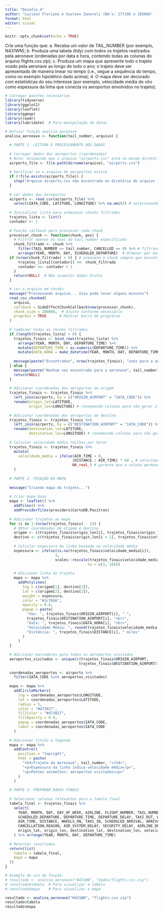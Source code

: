 ---
title: "Desafio_4"
author: "Luciano Floriano e Gustavo Zanareli (RA's: 277195 e 185666"
format: html
editor: visual
---

```{r setup, include=FALSE}
knitr::opts_chunk$set(echo = TRUE)
```

Crie uma função que: a. Receba um valor de TAIL_NUMBER (por exemplo, N431WN); b. Produza uma tabela (tidy) com todos os trajetos realizados pela aeronave (ordenadas por data e hora, contendo todas as colunas do arquivo flights.csv.zip); c. Produza um mapa que apresente todo o trajeto voado pela aeronave ao longo de todo o ano; o trajeto deve ser apresentado de maneira linear no tempo (i.e., segue a sequência do tempo, como no exemplo hipotético dado acima); d. O mapa deve ser decorado com estatísticas do seu interesse (por exemplo, velocidade média do vôo como espessura da linha que conecta os aeroportos envolvidos no trajeto);

```{r, warning=FALSE, message=FALSE}
# Carregar pacotes necessários
library(tidyverse)
library(ggplot2)
library(leaflet)
library(ggmap)
library(readr) 
library(lubridate)  # Para manipulação de datas
```

```{r}
# Definir função analisa_aeronave
analisa_aeronave <- function(tail_number, arquivo) {

  # PARTE 1: LEITURA E PROCESSAMENTO DOS DADOS
  
  # Carregar dados dos aeroportos (coordenadas)
  # Nota: Assumindo que o arquivo "airports.csv" está no mesmo diretório/pasta que o arquivo "flights.csv.zip"
  airports_file <- file.path(dirname(arquivo), "airports.csv")
  
  # Verificar se o arquivo de aeroportos existe
  if (!file.exists(airports_file)) {
    stop("Arquivo airports.csv não encontrado no diretório do arquivo flights")
  }
  
  # Ler dados dos aeroportos
  airports <- read_csv(airports_file) %>%
    select(IATA_CODE, LATITUDE, LONGITUDE) %>% na.omit() # selecionando colunas úteis para futuro cruzamento de dados
  
  # Inicializar lista para armazenar chunks filtrados
  trajetos_lista <- list()
  contador <- 1
  
  # Função callback para processar cada chunk
  processar_chunk <- function(chunk, pos) {
    # Filtrar apenas os voos do tail_number especificado
    chunk_filtrado <- chunk %>% 
      filter(TAIL_NUMBER == tail_number, CANCELLED == 0) %>% # filtrando pelo código do avião e removendo voos cancelados (apenas voos realizados foram considerados)
      arrange(YEAR, MONTH, DAY, SCHEDULED_DEPARTURE)  # Ordenar por data e hora
  if (nrow(chunk_filtrado) > 0) { # armazena o chunk sempre que encontrar linhas após filtragem
      trajetos_lista[[contador]] <<- chunk_filtrado
      contador <<- contador + 1
    }
    return(NULL)  # Não acumular dados brutos
  }

  # Ler o arquivo em chunks
  message("Processando arquivo... Isso pode levar alguns minutos")
  read_csv_chunked(
    arquivo,
    callback = SideEffectChunkCallback$new(processar_chunk),
    chunk_size = 100000,  # Ajuste conforme necessário
    progress = TRUE      # Mostrar barra de progresso
  )
  
  # Combinar todos os chunks filtrados
  if (length(trajetos_lista) > 0) {
    trajetos_finais <- bind_rows(trajetos_lista) %>% 
      arrange(YEAR, MONTH, DAY, DEPARTURE_TIME) %>% 
      mutate(DEPARTURE_TIME = as.numeric(DEPARTURE_TIME)) %>%
      mutate(DATA_HORA = make_datetime(YEAR, MONTH, DAY, DEPARTURE_TIME %/% 100, DEPARTURE_TIME %% 100)) # criando coluna de data/hora
    
    message(paste("Encontrados", nrow(trajetos_finais), "voos para a aeronave", tail_number))
  } else {
    message(paste("Nenhum voo encontrado para a aeronave", tail_number))
    return(NULL)
  }
  
  # Adicionar coordenadas dos aeroportos de origem
  trajetos_finais <- trajetos_finais %>%
    left_join(airports, by = c("ORIGIN_AIRPORT" = "IATA_CODE")) %>%
    rename(origin_lat=LATITUDE,
           origin_lon=LONGITUDE) # renomeando colunas para não gerar 2 colunas com mesmo nome
  
  # Adicionar coordenadas dos aeroportos de destino
  trajetos_finais <- trajetos_finais %>%
    left_join(airports, by = c("DESTINATION_AIRPORT" = "IATA_CODE")) %>%
    rename(destination_lat=LATITUDE,
           destination_lon=LONGITUDE) # renomeando colunas para não gerar 2 colunas com mesmo nome
  
  # Calcular velocidade média (milhas por hora)
  trajetos_finais <- trajetos_finais %>%
    mutate(
      velocidade_media = ifelse(AIR_TIME > 0, 
                               (DISTANCE / AIR_TIME) * 60 , # velocidade média em milhas por hora
                               NA_real_) # garante que a coluna permaneça numérica mesmo que não exista dados
    )
  
  # PARTE 2: CRIAÇÃO DO MAPA
  
  message("Criando mapa do trajeto...")
  
  # Criar mapa base
  mapa <- leaflet() %>%
    addTiles() %>%
    addProviderTiles(providers$CartoDB.Positron)
  
  # Adicionar trajetos ao mapa
  for (i in 1:(nrow(trajetos_finais) - 1)) {
    # Obter coordenadas de origem e destino
    origem <- c(trajetos_finais$origin_lon[i], trajetos_finais$origin_lat[i])
    destino <- c(trajetos_finais$origin_lon[i + 1], trajetos_finais$origin_lat[i + 1])
    
    # Calcular espessura da linha baseada na velocidade média
    espessura <- ifelse(is.na(trajetos_finais$velocidade_media[i]), 
                       3, 
                       scales::rescale(trajetos_finais$velocidade_media[i], 
                                      to = c(1, 10)))
    
    # Adicionar linha do trajeto
    mapa <- mapa %>%
      addPolylines(
        lng = c(origem[1], destino[1]),
        lat = c(origem[2], destino[2]),
        weight = espessura,
        color = "#2c7bb6",
        opacity = 0.8,
        popup = paste(
          "Voo: ", trajetos_finais$ORIGIN_AIRPORT[i], "-", 
          trajetos_finais$DESTINATION_AIRPORT[i], "<br>",
          "Data: ", trajetos_finais$DATA_HORA[i], "<br>",
          "Velocidade Média: ", round(trajetos_finais$velocidade_media[i], 1), " mph<br>",
          "Distância: ", trajetos_finais$DISTANCE[i], " miles"
        )
      )
  }
  
  # Adicionar marcadores para todos os aeroportos visitados
  aeroportos_visitados <- unique(c(trajetos_finais$ORIGIN_AIRPORT, 
                                  trajetos_finais$DESTINATION_AIRPORT))
  
  coordenadas_aeroportos <- airports %>%
    filter(IATA_CODE %in% aeroportos_visitados)
  
  mapa <- mapa %>%
    addCircleMarkers(
      lng = coordenadas_aeroportos$LONGITUDE,
      lat = coordenadas_aeroportos$LATITUDE,
      radius = 5,
      color = "#d73027",
      fillColor = "#d73027",
      fillOpacity = 0.8,
      popup = coordenadas_aeroportos$IATA_CODE,
      label = coordenadas_aeroportos$IATA_CODE
    )
  
  # Adicionar título e legenda
  mapa <- mapa %>%
    addControl(
      position = "topright",
      html = paste(
        "<h4>Trajeto da Aeronave", tail_number, "</h4>",
        "<p>Espessura da linha indica velocidade média</p>",
        "<p>Pontos vermelhos: aeroportos visitados</p>"
      )
    )
  
  # PARTE 3: PREPARAR DADOS FINAIS
  
  # Selecionar colunas relevantes para a tabela final
  tabela_final <- trajetos_finais %>%
    select(
      YEAR, MONTH, DAY, DAY_OF_WEEK, AIRLINE, FLIGHT_NUMBER, TAIL_NUMBER, ORIGIN_AIRPORT, DESTINATION_AIRPORT,
      SCHEDULED_DEPARTURE, DEPARTURE_TIME, DEPARTURE_DELAY, TAXI_OUT, WHEELS_OFF, SCHEDULED_TIME, ELAPSED_TIME, 
      AIR_TIME, DISTANCE, WHEELS_ON, TAXI_IN, SCHEDULED_ARRIVAL, ARRIVAL_TIME, ARRIVAL_DELAY, DIVERTED, CANCELLED,
      CANCELLATION_REASON, AIR_SYSTEM_DELAY, SECURITY_DELAY, AIRLINE_DELAY, LATE_AIRCRAFT_DELAY, WEATHER_DELAY,
      origin_lat, origin_lon, destination_lat, destination_lon, velocidade_media
    ) %>% arrange(YEAR, MONTH, DAY, DEPARTURE_TIME)
  
  # Retornar resultados
  return(list(
    tabela = tabela_final,
    mapa = mapa
  ))
}
```

```{r}
# Exemplo de uso da função:
# resultado <- analisa_aeronave("N431WN", "dados/flights.csv.zip")
# resultado$tabela  # Para visualizar a tabela
# resultado$mapa    # Para visualizar o mapa
```

```{r}
resultado <- analisa_aeronave("N431WN", "flights.csv.zip")
resultado$tabela
resultado$mapa
```
